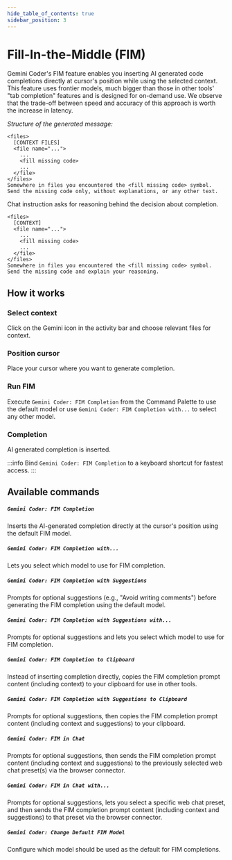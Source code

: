 ```yaml
---
hide_table_of_contents: true
sidebar_position: 3
---
```



# Fill-In-the-Middle (FIM)

Gemini Coder's FIM feature enables you inserting AI generated code completions directly at cursor's position while using the selected context. This feature uses frontier models, much bigger than those in other tools' "tab completion" features and is designed for on-demand use. We observe that the trade-off between speed and accuracy of this approach is worth the increase in latency.

_Structure of the generated message:_

<Tabs groupId="fim-message-structure">
  <TabItem value="api" label="API">

```
<files>
  [CONTEXT FILES]
  <file name="...">
    ...
    <fill missing code>
    ...
  </file>
</files>
Somewhere in files you encountered the <fill missing code> symbol. Send the missing code only, without explanations, or any other text.
```

  </TabItem>
  <TabItem value="chat" label="CHAT">

Chat instruction asks for reasoning behind the decision about completion.

```
<files>
  [CONTEXT]
  <file name="...">
    ...
    <fill missing code>
    ...
  </file>
</files>
Somewhere in files you encountered the <fill missing code> symbol. Send the missing code and explain your reasoning.
```

  </TabItem>
</Tabs>

## How it works

### Select context

Click on the Gemini icon in the activity bar and choose relevant files for context.

### Position cursor

Place your cursor where you want to generate completion.

### Run FIM

Execute `Gemini Coder: FIM Completion` from the Command Palette to use the default model or use `Gemini Coder: FIM Completion with...` to select any other model.

### Completion

AI generated completion is inserted.

:::info
Bind `Gemini Coder: FIM Completion` to a keyboard shortcut for fastest access.
:::

## Available commands

##### `Gemini Coder: FIM Completion`

Inserts the AI-generated completion directly at the cursor's position using the default FIM model.

##### `Gemini Coder: FIM Completion with...`

Lets you select which model to use for FIM completion.

##### `Gemini Coder: FIM Completion with Suggestions`

Prompts for optional suggestions (e.g., "Avoid writing comments") before generating the FIM completion using the default model.

##### `Gemini Coder: FIM Completion with Suggestions with...`

Prompts for optional suggestions and lets you select which model to use for FIM completion.

##### `Gemini Coder: FIM Completion to Clipboard`

Instead of inserting completion directly, copies the FIM completion prompt content (including context) to your clipboard for use in other tools.

##### `Gemini Coder: FIM Completion with Suggestions to Clipboard`

Prompts for optional suggestions, then copies the FIM completion prompt content (including context and suggestions) to your clipboard.

##### `Gemini Coder: FIM in Chat`

Prompts for optional suggestions, then sends the FIM completion prompt content (including context and suggestions) to the previously selected web chat preset(s) via the browser connector.

##### `Gemini Coder: FIM in Chat with...`

Prompts for optional suggestions, lets you select a specific web chat preset, and then sends the FIM completion prompt content (including context and suggestions) to that preset via the browser connector.

##### `Gemini Coder: Change Default FIM Model`

Configure which model should be used as the default for FIM completions.
